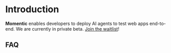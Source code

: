 
# Introduction

**Momentic** enables developers to deploy AI agents to test web apps end-to-end. We are currently in private beta. [Join the waitlist](https://momentic.ai/waitlist)!

## FAQ

<Disclosures full />
